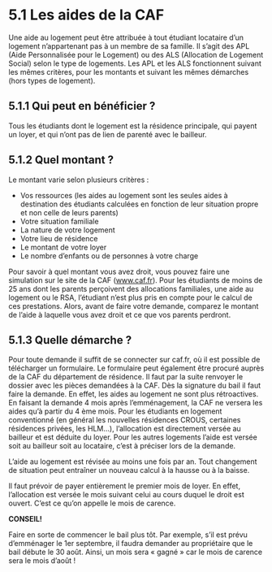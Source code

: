 # 5.1 Les aides de la CAF

Une aide au logement peut être attribuée à tout étudiant locataire d’un logement n’appartenant
pas à un membre de sa famille. Il s’agit des APL (Aide Personnalisée pour le Logement) ou des
ALS (Allocation de Logement Social) selon le type de logements. Les APL et les ALS fonctionnent
suivant les mêmes critères, pour les montants et suivant les mêmes démarches (hors types de
logement).

## 5.1.1 Qui peut en bénéficier ?
Tous les étudiants dont le logement est la résidence principale, qui payent un loyer, et qui n’ont
pas de lien de parenté avec le bailleur.

## 5.1.2 Quel montant ?
Le montant varie selon plusieurs critères :
- Vos ressources (les aides au logement sont les seules aides à destination des étudiants calculées en fonction de leur situation propre et non celle de leurs parents)
- Votre situation familiale
- La nature de votre logement
- Votre lieu de résidence
- Le montant de votre loyer
- Le nombre d’enfants ou de personnes à votre charge

Pour savoir à quel montant vous avez droit, vous pouvez faire une simulation sur le site de la CAF (www.caf.fr). Pour les étudiants de moins de 25 ans dont les parents perçoivent des allocations familiales, une aide au logement ou le RSA, l’étudiant n’est plus pris en compte pour
le calcul de ces prestations. Alors, avant de faire votre demande, comparez le montant de l’aide à laquelle vous avez droit et ce que vos parents perdront.

## 5.1.3 Quelle démarche ?
Pour toute demande il suffit de se connecter sur caf.fr, où il est possible de télécharger un formulaire. Le formulaire peut également être procuré auprès de la CAF du département de résidence. Il faut par la suite renvoyer le dossier avec les pièces demandées à la CAF. Dès la signature du bail il faut faire la demande. En effet, les aides au logement ne sont plus rétroactives. En faisant la demande 4 mois après l’emménagement, la CAF ne versera les aides qu’à partir du 4 ème mois. Pour les étudiants en logement conventionné (en général les nouvelles résidences CROUS, certaines résidences privées, les HLM…), l’allocation est directement versée au bailleur et est déduite du loyer. Pour les autres logements l’aide est versée soit au bailleur soit au locataire, c’est à préciser lors de la demande.

L’aide au logement est révisée au moins une fois par an. Tout changement de situation peut entraîner un nouveau calcul à la hausse ou à la baisse.

Il faut prévoir de payer entièrement le premier mois de loyer. En effet, l’allocation est versée le mois suivant celui au cours duquel le droit est ouvert. C’est ce qu’on appelle le mois de carence.


**CONSEIL!**

Faire en sorte de commencer le bail plus tôt. Par exemple, s’il est prévu d’emménager le
1er septembre, il faudra demander au propriétaire que le bail débute le 30 août.
Ainsi, un mois sera « gagné » car le mois de carence sera le mois d’août !
